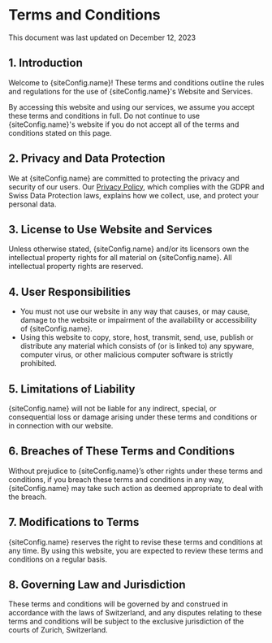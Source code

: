 
# Terms and Conditions

<p className="text-sm text-muted-foreground">This document was last updated on December 12, 2023</p>

## 1. Introduction

Welcome to {siteConfig.name}! These terms and conditions outline the rules and regulations for the use of {siteConfig.name}'s Website and Services.

By accessing this website and using our services, we assume you accept these terms and conditions in full. Do not continue to use {siteConfig.name}'s website if you do not accept all of the terms and conditions stated on this page.

## 2. Privacy and Data Protection

We at {siteConfig.name} are committed to protecting the privacy and security of our users. Our <a href={siteNavigation.privacyPolicy.href} title={siteNavigation.privacyPolicy.title}>Privacy Policy</a>, which complies with the GDPR and Swiss Data Protection laws, explains how we collect, use, and protect your personal data.

## 3. License to Use Website and Services

Unless otherwise stated, {siteConfig.name} and/or its licensors own the intellectual property rights for all material on {siteConfig.name}. All intellectual property rights are reserved.

## 4. User Responsibilities

- You must not use our website in any way that causes, or may cause, damage to the website or impairment of the availability or accessibility of {siteConfig.name}.
- Using this website to copy, store, host, transmit, send, use, publish or distribute any material which consists of (or is linked to) any spyware, computer virus, or other malicious computer software is strictly prohibited.

## 5. Limitations of Liability

{siteConfig.name} will not be liable for any indirect, special, or consequential loss or damage arising under these terms and conditions or in connection with our website.

## 6. Breaches of These Terms and Conditions

Without prejudice to {siteConfig.name}’s other rights under these terms and conditions, if you breach these terms and conditions in any way, {siteConfig.name} may take such action as deemed appropriate to deal with the breach.

## 7. Modifications to Terms

{siteConfig.name} reserves the right to revise these terms and conditions at any time. By using this website, you are expected to review these terms and conditions on a regular basis.

## 8. Governing Law and Jurisdiction

These terms and conditions will be governed by and construed in accordance with the laws of Switzerland, and any disputes relating to these terms and conditions will be subject to the exclusive jurisdiction of the courts of Zurich, Switzerland.
